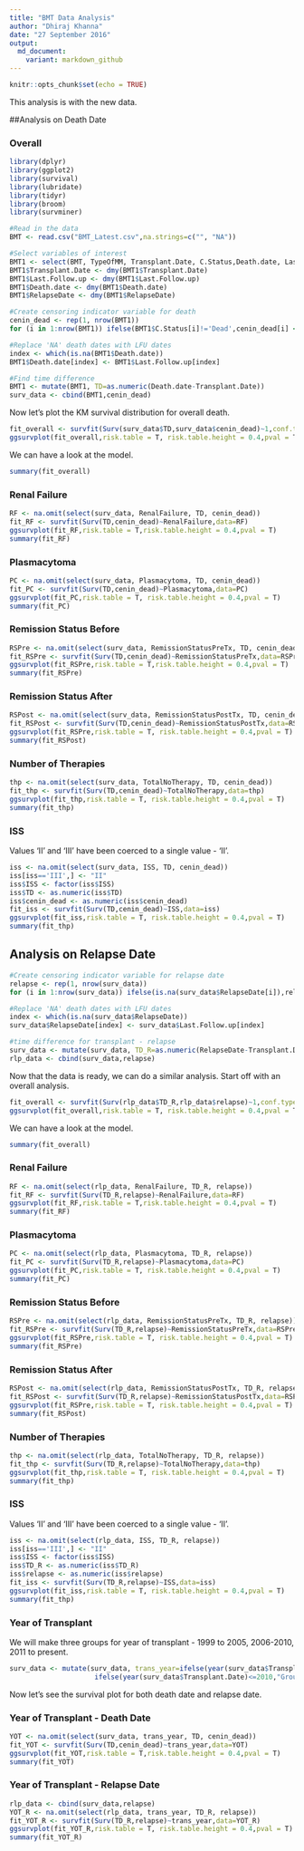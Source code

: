 ```yaml
---
title: "BMT Data Analysis"
author: "Dhiraj Khanna"
date: "27 September 2016"
output:
  md_document:
    variant: markdown_github
---
```


```r
knitr::opts_chunk$set(echo = TRUE)
```

This analysis is with the new data.

##Analysis on Death Date

### Overall

```r
library(dplyr)
library(ggplot2)
library(survival)
library(lubridate)
library(tidyr)
library(broom)
library(survminer)

#Read in the data
BMT <- read.csv("BMT_Latest.csv",na.strings=c("", "NA"))

#Select variables of interest
BMT1 <- select(BMT, TypeOfMM, Transplant.Date, C.Status,Death.date, Last.Follow.up,M.protein..,RenalFailure,Plasmacytoma,RelapseDate,ISS,TotalNoTherapy,RemissionStatusPreTx,RemissionStatusPostTx)
BMT1$Transplant.Date <- dmy(BMT1$Transplant.Date)
BMT1$Last.Follow.up <- dmy(BMT1$Last.Follow.up)
BMT1$Death.date <- dmy(BMT1$Death.date)
BMT1$RelapseDate <- dmy(BMT1$RelapseDate)

#Create censoring indicator variable for death
cenin_dead <- rep(1, nrow(BMT1))
for (i in 1:nrow(BMT1)) ifelse(BMT1$C.Status[i]!='Dead',cenin_dead[i] <- 0,cenin_dead[i] <- 1)

#Replace 'NA' death dates with LFU dates
index <- which(is.na(BMT1$Death.date))
BMT1$Death.date[index] <- BMT1$Last.Follow.up[index]

#Find time difference
BMT1 <- mutate(BMT1, TD=as.numeric(Death.date-Transplant.Date))
surv_data <- cbind(BMT1,cenin_dead)

```

Now let's plot the KM survival distribution for overall death.

```r
fit_overall <- survfit(Surv(surv_data$TD,surv_data$cenin_dead)~1,conf.type = "log-log")
ggsurvplot(fit_overall,risk.table = T, risk.table.height = 0.4,pval = T)
```

We can have a look at the model.
```r
summary(fit_overall)
```

### Renal Failure

```r
RF <- na.omit(select(surv_data, RenalFailure, TD, cenin_dead))
fit_RF <- survfit(Surv(TD,cenin_dead)~RenalFailure,data=RF)
ggsurvplot(fit_RF,risk.table = T,risk.table.height = 0.4,pval = T)
summary(fit_RF)
```

### Plasmacytoma

```r
PC <- na.omit(select(surv_data, Plasmacytoma, TD, cenin_dead))
fit_PC <- survfit(Surv(TD,cenin_dead)~Plasmacytoma,data=PC)
ggsurvplot(fit_PC,risk.table = T, risk.table.height = 0.4,pval = T)
summary(fit_PC)
```

### Remission Status Before

```r
RSPre <- na.omit(select(surv_data, RemissionStatusPreTx, TD, cenin_dead))
fit_RSPre <- survfit(Surv(TD,cenin_dead)~RemissionStatusPreTx,data=RSPre)
ggsurvplot(fit_RSPre,risk.table = T,risk.table.height = 0.4,pval = T)
summary(fit_RSPre)
```

### Remission Status After

```r
RSPost <- na.omit(select(surv_data, RemissionStatusPostTx, TD, cenin_dead))
fit_RSPost <- survfit(Surv(TD,cenin_dead)~RemissionStatusPostTx,data=RSPost)
ggsurvplot(fit_RSPre,risk.table = T, risk.table.height = 0.4,pval = T)
summary(fit_RSPost)
```

### Number of Therapies

```r
thp <- na.omit(select(surv_data, TotalNoTherapy, TD, cenin_dead))
fit_thp <- survfit(Surv(TD,cenin_dead)~TotalNoTherapy,data=thp)
ggsurvplot(fit_thp,risk.table = T, risk.table.height = 0.4,pval = T)
summary(fit_thp)
```

### ISS

Values 'II' and 'III' have been coerced to a single value - 'II'.

```r
iss <- na.omit(select(surv_data, ISS, TD, cenin_dead))
iss[iss=='III',] <- "II"
iss$ISS <- factor(iss$ISS)
iss$TD <- as.numeric(iss$TD)
iss$cenin_dead <- as.numeric(iss$cenin_dead)
fit_iss <- survfit(Surv(TD,cenin_dead)~ISS,data=iss)
ggsurvplot(fit_iss,risk.table = T, risk.table.height = 0.4,pval = T)
summary(fit_thp)
```

## Analysis on Relapse Date

```r
#Create censoring indicator variable for relapse date
relapse <- rep(1, nrow(surv_data))
for (i in 1:nrow(surv_data)) ifelse(is.na(surv_data$RelapseDate[i]),relapse[i] <- 0,relapse[i] <- 1)

#Replace 'NA' death dates with LFU dates
index <- which(is.na(surv_data$RelapseDate))
surv_data$RelapseDate[index] <- surv_data$Last.Follow.up[index]

#time difference for transplant - relapse
surv_data <- mutate(surv_data, TD_R=as.numeric(RelapseDate-Transplant.Date))
rlp_data <- cbind(surv_data,relapse)
```

Now that the data is ready, we can do a similar analysis. Start off with an overall analysis.

```r
fit_overall <- survfit(Surv(rlp_data$TD_R,rlp_data$relapse)~1,conf.type = "log-log")
ggsurvplot(fit_overall,risk.table = T, risk.table.height = 0.4,pval = T)
```

We can have a look at the model.
```r
summary(fit_overall)
```

### Renal Failure

```r
RF <- na.omit(select(rlp_data, RenalFailure, TD_R, relapse))
fit_RF <- survfit(Surv(TD_R,relapse)~RenalFailure,data=RF)
ggsurvplot(fit_RF,risk.table = T,risk.table.height = 0.4,pval = T)
summary(fit_RF)
```

### Plasmacytoma

```r
PC <- na.omit(select(rlp_data, Plasmacytoma, TD_R, relapse))
fit_PC <- survfit(Surv(TD_R,relapse)~Plasmacytoma,data=PC)
ggsurvplot(fit_PC,risk.table = T, risk.table.height = 0.4,pval = T)
summary(fit_PC)
```

### Remission Status Before

```r
RSPre <- na.omit(select(rlp_data, RemissionStatusPreTx, TD_R, relapse))
fit_RSPre <- survfit(Surv(TD_R,relapse)~RemissionStatusPreTx,data=RSPre)
ggsurvplot(fit_RSPre,risk.table = T, risk.table.height = 0.4,pval = T)
summary(fit_RSPre)
```

### Remission Status After

```r
RSPost <- na.omit(select(rlp_data, RemissionStatusPostTx, TD_R, relapse))
fit_RSPost <- survfit(Surv(TD_R,relapse)~RemissionStatusPostTx,data=RSPost)
ggsurvplot(fit_RSPre,risk.table = T, risk.table.height = 0.4,pval = T)
summary(fit_RSPost)
```

### Number of Therapies

```r
thp <- na.omit(select(rlp_data, TotalNoTherapy, TD_R, relapse))
fit_thp <- survfit(Surv(TD_R,relapse)~TotalNoTherapy,data=thp)
ggsurvplot(fit_thp,risk.table = T, risk.table.height = 0.4,pval = T)
summary(fit_thp)
```

### ISS

Values 'II' and 'III' have been coerced to a single value - 'II'.

```r
iss <- na.omit(select(rlp_data, ISS, TD_R, relapse))
iss[iss=='III',] <- "II"
iss$ISS <- factor(iss$ISS)
iss$TD_R <- as.numeric(iss$TD_R)
iss$relapse <- as.numeric(iss$relapse)
fit_iss <- survfit(Surv(TD_R,relapse)~ISS,data=iss)
ggsurvplot(fit_iss,risk.table = T, risk.table.height = 0.4,pval = T)
summary(fit_thp)
```

### Year of Transplant

We will make three groups for year of transplant - 1999 to 2005, 2006-2010, 2011 to present.

```r
surv_data <- mutate(surv_data, trans_year=ifelse(year(surv_data$Transplant.Date)<=2005,"Group A",
                     ifelse(year(surv_data$Transplant.Date)<=2010,"Group B","Group C")))
```

Now let's see the survival plot for both death date and relapse date.

### Year of Transplant - Death Date
```r
YOT <- na.omit(select(surv_data, trans_year, TD, cenin_dead))
fit_YOT <- survfit(Surv(TD,cenin_dead)~trans_year,data=YOT)
ggsurvplot(fit_YOT,risk.table = T,risk.table.height = 0.4,pval = T)
summary(fit_YOT)
```

### Year of Transplant - Relapse Date

```r
rlp_data <- cbind(surv_data,relapse)
YOT_R <- na.omit(select(rlp_data, trans_year, TD_R, relapse))
fit_YOT_R <- survfit(Surv(TD_R,relapse)~trans_year,data=YOT_R)
ggsurvplot(fit_YOT_R,risk.table = T, risk.table.height = 0.4,pval = T)
summary(fit_YOT_R)
```

